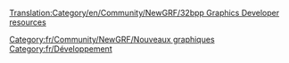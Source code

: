 [[Translation:Category/en/Community/NewGRF/32bpp Graphics Developer resources]]

[[Category:fr/Community/NewGRF/Nouveaux graphiques]] [[Category:fr/Développement]]